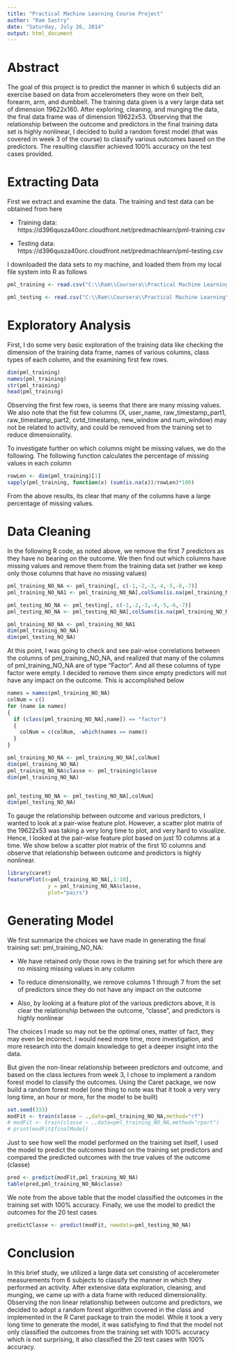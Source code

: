```yaml
---
title: "Practical Machine Learning Course Project"
author: "Ram Sastry"
date: "Saturday, July 26, 2014"
output: html_document
---
```


# Abstract

The goal of this project is to predict the manner in which 6 subjects did an exercise based on data from accelerometers they wore on their belt, forearm, arm, and dumbbell. The training data given is a very large data set of dimension 19622x160. After exploring, cleaning, and munging the data, the final data frame was of dimension 19622x53. Observing that the relationship between the outcome and predictors in the final training data set is highly nonlinear, I decided to build a random forest model (that was covered in week 3 of the course) to classify various outcomes based on the predictors. The resulting classifier achieved 100% accuracy on the test cases provided.

# Extracting Data

First we extract and examine the data. The training and test data can be obtained from here

- Training data: https://d396qusza40orc.cloudfront.net/predmachlearn/pml-training.csv

- Testing data: https://d396qusza40orc.cloudfront.net/predmachlearn/pml-testing.csv

I downloaded the data sets to my machine, and loaded them from my local file system into R as follows

```r

pml_training <- read.csv("C:\\Ram\\Coursera\\Practical Machine Learning\\Project\\pml-training.csv", header=TRUE, sep=",")

pml_testing <- read.csv("C:\\Ram\\Coursera\\Practical Machine Learning\\Project\\pml-testing.csv", header=TRUE, sep=",")


```

# Exploratory Analysis

First, I do some very basic exploration of the training data like checking the dimension of the training data frame, names of various columns, class types of each column, and the examining first few rows.

```r

dim(pml_training)
names(pml_training)
str(pml_training)
head(pml_training)

```

Observing the first few rows, is seems that there are many missing values. We also note that the fist few columns (X, user_name, raw_timestamp_part1, raw_timestamp_part2, cvtd_timestamp, new_window and num_window) may not be related to activity, and could be removed from the training set to reduce dimensionality. 

To investigate further on which columns might be missing values, we do the following. The following function calculates the percentage of missing values in each column 

```r

rowLen <- dim(pml_training)[1]
sapply(pml_training, function(x) (sum(is.na(x))/rowLen)*100)

```

From the above results, its clear that many of the columns have a large percentage of missing values. 

# Data Cleaning

In the following R code, as noted above, we remove the first 7 predictors as they have no bearing on the outcome. We then find out which columns have missing values and remove them from the training data set (rather we keep only those columns that have no missing values)

```r

pml_training_NO_NA <- pml_training[, c(-1,-2,-3,-4,-5,-6,-7)]
pml_training_NO_NA1 <- pml_training_NO_NA[,colSums(is.na(pml_training_NO_NA)) == 0]

pml_testing_NO_NA <- pml_testing[, c(-1,-2,-3,-4,-5,-6,-7)]
pml_testing_NO_NA <- pml_testing_NO_NA[,colSums(is.na(pml_training_NO_NA)) == 0]

pml_training_NO_NA <- pml_training_NO_NA1
dim(pml_training_NO_NA)
dim(pml_testing_NO_NA)

```

At this point, I was going to check and see pair-wise correlations between the columns of pml_training_NO_NA, and realized that many of the columns of pml_training_NO_NA are of type "Factor". And all these columns of type factor were empty. I decided to remove them since empty predictors will not have any impact on the outcome. This is accomplished below


```r

names = names(pml_training_NO_NA)
colNum = c()
for (name in names)
{
  if (class(pml_training_NO_NA[,name]) == "factor")
  {
    colNum = c(colNum, -which(names == name))
  }
}

pml_training_NO_NA <- pml_training_NO_NA[,colNum]
dim(pml_training_NO_NA)
pml_training_NO_NA$classe <- pml_training$classe
dim(pml_training_NO_NA)


pml_testing_NO_NA <- pml_testing_NO_NA[,colNum]
dim(pml_testing_NO_NA)

```

To gauge the relationship between outcome and various predictors, I wanted to look at a pair-wise feature plot. However, a scatter plot matrix of the 19622x53 was taking a very long time to plot, and very hard to visualize. Hence, I looked at the pair-wise feature plot based on just 10 columns at a time. We show below a scatter plot matrix of the first 10 columns and observe that relationship between outcome and predictors is highly nonlinear.


```r

library(caret)
featurePlot(x=pml_training_NO_NA[,1:10],
             y = pml_training_NO_NA$classe,
             plot="pairs")

```

# Generating Model

We first summarize the choices we have made in generating the final training set: pml_training_NO_NA:

- We have retained only those rows in the training set for which there are no missing missing values in any column

- To reduce dimensionality, we remove columns 1 through 7 from the set of predictors since they do not have any impact on the outcome

- Also, by looking at a feature plot of the various predictors above, it is clear the relationship between the outcome, "classe", and predictors is highly nonlinear

The choices I made so may not be the optimal ones, matter of fact, they may even be incorrect. I would need more time, more investigation, and more research into the domain knowledge to get a deeper insight into the data.

But given the non-linear relationship between predictors and outcome, and based on the class lectures from week 3, I chose to implement a random forest model to classify the outcomes. Using the Caret package, we now build a random forest model (one thing to note was that it took a very very long time, an hour or more, for the model to be built)

```r
set.seed(333)
modFit <- train(classe ~ .,data=pml_training_NO_NA,method="rf")
# modFit <- train(classe ~ .,data=pml_training_NO_NA,method="rpart")
# print(modFit$finalModel)

```

Just to see how well the model performed on the training set itself, I used the model to predict the outcomes based on the training set predictors and compared the predicted outcomes with the true values of the outcome (classe)

```r

pred <- predict(modFit,pml_training_NO_NA)
table(pred,pml_training_NO_NA$classe)

```

We note from the above table that the model classified the outcomes in the training set with 100% accuracy. Finally, we use the model to predict the outcomes for the 20 test cases

```r

predictClasse <- predict(modFit, newdata=pml_testing_NO_NA)

```

# Conclusion

In this brief study, we utilized a large data set consisting of accelerometer measurements from 6 subjects to classify the manner in which they performed an activity. After extensive data exploration, cleaning, and munging, we came up with a data frame with reduced dimensionality. Observing the non linear relationship between outcome and predictors, we decided to adopt a random forest algorithm covered in the class and implemented in the R Caret package to train the model. While it took a very long time to generate the model, it was satisfying to find that the model not only classified the outcomes from the training set with 100% accuracy which is not surprising, it also classified the 20 test cases with 100% accuracy.